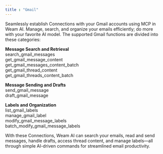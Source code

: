 ```yaml
---
title : "Gmail"
---
```

Seamlessly establish Connections with your Gmail accounts using MCP in Weam AI. Manage, search, and organize your emails efficiently; do more with your favorite AI model. The supported Gmail functions are divided into these categories:

**Message Search and Retrieval**  
search_gmail_messages  
get_gmail_message_content  
get_gmail_messages_content_batch  
get_gmail_thread_content  
get_gmail_threads_content_batch  

**Message Sending and Drafts**  
send_gmail_message  
draft_gmail_message  

**Labels and Organization**  
list_gmail_labels  
manage_gmail_label  
modify_gmail_message_labels  
batch_modify_gmail_message_labels  

With these Connections, Weam AI can search your emails, read and send messages, handle drafts, access thread content, and manage labels—all through simple AI-driven commands for streamlined email productivity.